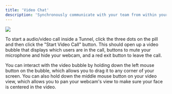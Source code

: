 ```yaml
---
title: 'Video Chat'
description: 'Synchronously communicate with your team from within your Tunnel website'
---
```


<Frame>
  <img src="/assets/screenshots/features/collaboration/video-chat.png" />
</Frame>

To start a audio/video call inside a Tunnel, click the three dots on the pill and then click the "Start Video Call" button. This should open up a video bubble that displays which users are in the call, buttons to mute your microphone and hide your webcam, and a red exit button to leave the call.

You can interact with the video bubble by holding down the left mouse button on the bubble, which allows you to drag it to any corner of your screen. You can also hold down the middle mouse button on your video view, which allows you to pan your webcam's view to make sure your face is centered in the video.